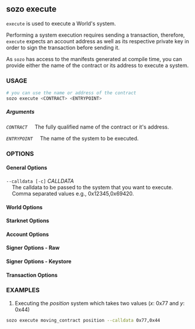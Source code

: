 
## sozo execute

`execute` is used to execute a World's system.

Performing a system execution requires sending a transaction, therefore, `execute` expects an account address as well as its respective private key in order to sign the transaction before sending it.

As `sozo` has access to the manifests generated at compile time, you can provide either the name of the contract or its address to execute a system.

### USAGE

```sh
# you can use the name or address of the contract
sozo execute <CONTRACT> <ENTRYPOINT>
```

##### Arguments

_`CONTRACT`_
&nbsp;&nbsp;&nbsp;&nbsp;The fully qualified name of the contract or it's address.

_`ENTRYPOINT`_
&nbsp;&nbsp;&nbsp;&nbsp;The name of the system to be executed.

### OPTIONS

#### General Options

`--calldata [-c]` _CALLDATA_  
&nbsp;&nbsp;&nbsp;&nbsp;The calldata to be passed to the system that you want to execute.  
&nbsp;&nbsp;&nbsp;&nbsp;Comma separated values e.g., 0x12345,0x69420.

#### World Options

<WorldOptions/>

#### Starknet Options

<StarknetOptions/>

#### Account Options

<AccountOptions/>

#### Signer Options - Raw

<SignerOptionsRaw/>

#### Signer Options - Keystore

<SignerOptionsKeystore/>

#### Transaction Options

<TransactionOptions/>

### EXAMPLES

1. Executing the _position_ system which takes two values (_x_: 0x77 and _y_: 0x44)

```sh
sozo execute moving_contract position --calldata 0x77,0x44
```
